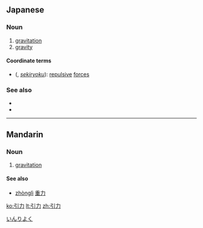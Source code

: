 ==Japanese==
{{ja-kanjitab|引|力}}

===Noun===
{{ja-noun|k|hira=いんりょく|rom=inryoku|hidx=いんりよく}}

# [[gravitation]]
# [[gravity]]

====Coordinate terms====
* {{l|ja|斥力}} ({{l|ja|せきりょく}}, ''[[sekiryoku]]''): [[repulsive]] [[force]]s

===See also===
* {{pedia|lang=ja}}
* {{pedialite|Attractive (force)}}

[[Category:ja:Physics|いんりよく]]

----

==Mandarin==
{{zh-hanzi|[[引]][[力]]}}

===Noun===
{{cmn-noun|ts|pin=yǐnlì|pint=yin3li4|rs=弓01}}

# [[gravitation]]

====See also====
* [[zhònglì]] [[重力]]

[[ko:引力]]
[[lt:引力]]
[[zh:引力]]